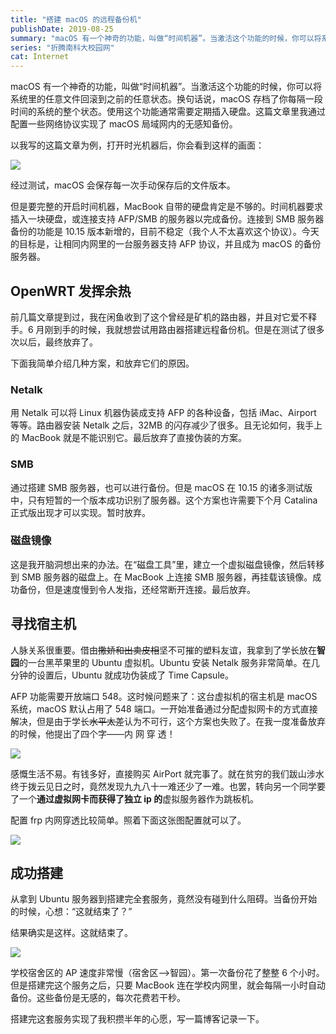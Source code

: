 ```yaml
---
title: "搭建 macOS 的远程备份机"
publishDate: 2019-08-25
summary: "macOS 有一个神奇的功能，叫做“时间机器”。当激活这个功能的时候，你可以将系统里的任意文件回滚到之前的任意状态。换句话说，macOS 存档了你每隔一段时间的系统的整个状态。使用这个功能通常需要定期插入硬盘。这篇文章里我通过配置一些网络协议实现了 macOS 局域网内的无感知备份。"
series: "折腾南科大校园网"
cat: Internet
---
```


macOS 有一个神奇的功能，叫做“时间机器”。当激活这个功能的时候，你可以将系统里的任意文件回滚到之前的任意状态。换句话说，macOS 存档了你每隔一段时间的系统的整个状态。使用这个功能通常需要定期插入硬盘。这篇文章里我通过配置一些网络协议实现了 macOS 局域网内的无感知备份。

以我写的这篇文章为例，打开时光机器后，你会看到这样的画面：

![](images/2Bd7zxSFZRwsfKo.png)

经过测试，macOS 会保存每一次手动保存后的文件版本。

但是要完整的开启时间机器，MacBook 自带的硬盘肯定是不够的。时间机器要求插入一块硬盘，或连接支持 AFP/SMB 的服务器以完成备份。连接到 SMB 服务器备份的功能是 10.15 版本新增的，目前不稳定（我个人不太喜欢这个协议）。今天的目标是，让相同内网里的一台服务器支持 AFP 协议，并且成为 macOS 的备份服务器。

## OpenWRT 发挥余热

前几篇文章提到过，我在闲鱼收到了这个曾经是矿机的路由器，并且对它爱不释手。6 月刚到手的时候，我就想尝试用路由器搭建远程备份机。但是在测试了很多次以后，最终放弃了。

下面我简单介绍几种方案，和放弃它们的原因。

### Netalk

用 Netalk 可以将 Linux 机器伪装成支持 AFP 的各种设备，包括 iMac、Airport 等等。路由器安装 Netalk 之后，32MB 的闪存减少了很多。且无论如何，我手上的 MacBook 就是不能识别它。最后放弃了直接伪装的方案。

### SMB

通过搭建 SMB 服务器，也可以进行备份。但是 macOS 在 10.15 的诸多测试版中，只有短暂的一个版本成功识别了服务器。这个方案也许需要下个月 Catalina 正式版出现才可以实现。暂时放弃。

### 磁盘镜像

这是我开脑洞想出来的办法。在“磁盘工具”里，建立一个虚拟磁盘镜像，然后转移到 SMB 服务器的磁盘上。在 MacBook 上连接 SMB 服务器，再挂载该镜像。成功备份，但是速度慢到令人发指，还经常断开连接。最后放弃。

## 寻找宿主机

人脉关系很重要。借由~~撒娇和出卖皮相~~坚不可摧的塑料友谊，我拿到了学长放在**智园**的一台黑苹果里的 Ubuntu 虚拟机。Ubuntu 安装 Netalk 服务非常简单。在几分钟的设置后，Ubuntu 就成功伪装成了 Time Capsule。

AFP 功能需要开放端口 548。这时候问题来了：这台虚拟机的宿主机是 macOS 系统，macOS 默认占用了 548 端口。一开始准备通过分配虚拟网卡的方式直接解决，但是由于学长~~水平太差~~认为不可行，这个方案也失败了。在我一度准备放弃的时候，他提出了四个字——内 网 穿 透！

![](images/cF13MPAi5CWxIeJ.png)

感慨生活不易。有钱多好，直接购买 AirPort 就完事了。就在贫穷的我们跋山涉水终于拨云见日之时，竟然发现九九八十一难还少了一难。也罢，转向另一个同学要了一个**通过虚拟网卡而获得了独立 ip 的**虚拟服务器作为跳板机。

配置 frp 内网穿透比较简单。照着下面这张图配置就可以了。

![](images/9btkwHZDAvoyCrY.png)

## 成功搭建

从拿到 Ubuntu 服务器到搭建完全套服务，竟然没有碰到什么阻碍。当备份开始的时候，心想：“这就结束了？”

结果确实是这样。这就结束了。

![](images/J1iIdc7wWeRSZNr.png)

学校宿舍区的 AP 速度非常慢（宿舍区-->智园）。第一次备份花了整整 6 个小时。但是搭建完这个服务之后，只要 MacBook 连在学校内网里，就会每隔一小时自动备份。这些备份是无感的，每次花费若干秒。

搭建完这套服务实现了我积攒半年的心愿，写一篇博客记录一下。
